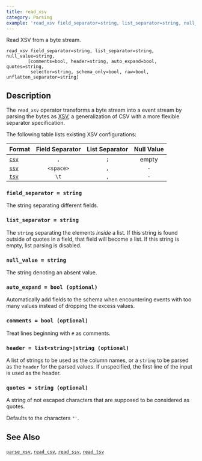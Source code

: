 ```yaml
---
title: read_xsv
category: Parsing
example: 'read_xsv field_separator=string, list_separator=string, null_value=string,'
---
```



Read XSV from a byte stream.

```tql
read_xsv field_separator=string, list_separator=string, null_value=string,
        [comments=bool, header=string, auto_expand=bool, quotes=string,
         selector=string, schema_only=bool, raw=bool, unflatten_separator=string]
```

## Description

The `read_xsv` operator transforms a byte stream into a event stream by parsing
the bytes as [XSV](https://en.wikipedia.org/wiki/Delimiter-separated_values), a
generalization of CSV with a more flexible separator specification.

The following table lists existing XSV configurations:

|Format               |Field Separator|List Separator|Null Value|
|---------------------|:-------------:|:------------:|:--------:|
|[`csv`](/reference/operators/read_csv)|`,`            |`;`           | empty    |
|[`ssv`](/reference/operators/read_ssv)|`<space>`      |`,`           |`-`       |
|[`tsv`](/reference/operators/read_tsv)|`\t`           |`,`           |`-`       |

[csv]: https://en.wikipedia.org/wiki/Comma-separated_values
[xsv]: https://en.wikipedia.org/wiki/Delimiter-separated_values

### `field_separator = string`

The string separating different fields.

### `list_separator = string`

The `string` separating the elements _inside_ a list. If this string is found
outside of quotes in a field, that field will become a list. If this string is
empty, list parsing is disabled.

### `null_value = string`

The string denoting an absent value.

### `auto_expand = bool (optional)`

Automatically add fields to the schema when encountering events with too many
values instead of dropping the excess values.

### `comments = bool (optional)`

Treat lines beginning with `#` as comments.

### `header = list<string>|string (optional)`

A list of strings to be used as the column names, or a `string` to be parsed
as the `header` for the parsed values.
If unspecified, the first line of the input is used as the header.

### `quotes = string (optional)`

A string of not escaped characters that are supposed to be considered as quotes.

Defaults to the characters `"'`.


<ParsingOptions />

## See Also

[`parse_xsv`](/reference/functions/parse_xsv),
[`read_csv`](/reference/operators/read_csv),
[`read_ssv`](/reference/operators/read_ssv),
[`read_tsv`](/reference/operators/read_tsv)
